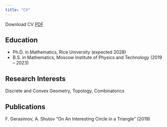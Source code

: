 ```yaml
---
title: "CV"
---
```


Download CV [PDF](current_CV.pdf)

## Education

- Ph.D. in Mathematics, Rice University (expected 2028)
- B.S. in Mathematics, Moscow Institute of Physics and Technology (2019 -- 2023)

## Research Interests

Discrete and Convex Geometry, Topology, Combinatorics

## Publications 

F. Gerasimov, A. Shutov "On An Interesting Circle in a Triangle" (2019)